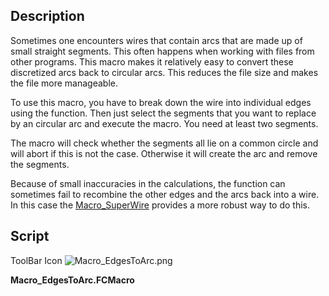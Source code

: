 <languages/>
<translate>
<!--T:1-->
{{Macro
|Name=EdgesToArc
|Icon=Macro_EdgesToArc.png
|Description=Replaces the selected Edges by a circular Arc if possible. Useful for restoring discretized arcs.
|Author=Jreinhardt
|Version=1.0
|Date=2014-01-02
|FCVersion=All
|Download=[https://wiki.freecad.org/images/6/65/Macro_EdgesToArc.png ToolBar Icon]
|SeeAlso=[[Macro_SuperWire|Macro SuperWire]]
}}

==Description== <!--T:2-->
Sometimes one encounters wires that contain arcs that are made up of small straight segments. This often happens when working with files from other programs. This macro makes it relatively easy to convert these discretized arcs back to circular arcs. This reduces the file size and makes the file more manageable.

<!--T:3-->
To use this macro, you have to break down the wire into individual edges using the {{KEY|[[Image:Draft_Downgrade.svg|16px]] [[Draft Downgrade]]}} function. Then just select the segments that you want to replace by an circular arc and execute the macro. You need at least two segments.

<!--T:4-->
The macro will check whether the segments all lie on a common circle and will abort if this is not the case. Otherwise it will create the arc and remove the segments.

<!--T:5-->
Because of small inaccuracies in the calculations, the {{KEY|[[Image:Draft_Upgrade.svg|16px]] [[Draft Upgrade]]}} function can sometimes fail to recombine the other edges and the arcs back into a wire. In this case the [[Macro_SuperWire]] provides a more robust way to do this.

==Script== <!--T:6-->
</translate>

ToolBar Icon [[Image:Macro_EdgesToArc.png]]

'''Macro_EdgesToArc.FCMacro'''

{{MacroCode|code=

import Draft
import FreeCADGui, FreeCAD
from FreeCAD import Base, Console
from math import atan2, pi, fabs

#This macro replaces a number of edges approximating a circular arc by a proper circular arc.
#It might be necessary to use the superwire macro to recombine the edges back to a wire, because of small errors in the calculations.

sel = FreeCADGui.Selection.getSelection()
if len(sel) < 2:
    Console.PrintError("Too few edges are selected\n")
edges = [s.Shape for s in sel]

start_vertices = []
end_vertices = []
for edge in edges:
    start_vertices.append(edge.Vertexes[0].Point)
    end_vertices.append(edge.Vertexes[1].Point)
vertices = start_vertices + end_vertices

start,end,middle = None,None,None

#find start and end points
for edge in edges:
    is_start = True
    is_end = True
    for point in end_vertices:
        if edge.Vertexes[0].Point.distanceToPoint(point) < 1e-8:
            is_start = False

    for point in start_vertices:
        if edge.Vertexes[1].Point.distanceToPoint(point) < 1e-8:
            is_end = False
    if is_start:
        start = edge.Vertexes[0].Point
    if is_end:
        end = edge.Vertexes[1].Point

#find middle point, at least not too far away from the middle

for v in vertices:
    ratio = v.distanceToPoint(start)/v.distanceToPoint(end)
    if ratio > 0.5 and ratio < 2.:
        middle = v
        break

if middle is None:
    Console.PrintError("Could not find suitable middle point\n")

arc = Part.ArcOfCircle(start,middle,end)

#Check circularity
circular = True
for v in vertices:
    if fabs(v.distanceToPoint(arc.Center) - arc.Radius) > 1e-6:
        Console.PrintError("Edges do not approximate a circular arc\n")
        circular = False
        break

if circular:
        Part.show(arc.toShape())
        for shape in sel:
            FreeCAD.ActiveDocument.removeObject(shape.Name)
}}
{{clear}}